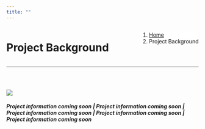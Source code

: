 ```yaml
---
title: ""
---
```


<!--Add a loading bar!-->
<script src="pace.js"></script>
<link href="pace_loadbar_loading.css" rel="stylesheet" />

<!--Create a block for title and breadcrumbs to appear on same line-->
<div style="width: 100%; display: inline-block;">
<div style="float: left;">
<h1>Project Background</h1>
</div>
<div style="float: right;">
<ol class="breadcrumb" style="background-color:white;">
  <li class="breadcrumb-item"><a href="index.html">Home</a></li>
  <li class="breadcrumb-item active">Project Background</li>
</ol>
</div>
</div>
<hr class="hr-orange">
<br>
  
<!--Begin page content!-->

<!--Page section with map image and project info-->
<div style="display: inline-block;">

<img src="img/mara_map.jpg" class= "map_image"/>

<div class="map_text">

<h5 class="text-primary"><em>Project information coming soon | Project information coming soon | 
Project information coming soon | Project information coming soon | Project information coming soon</em></h5>

</div>
</div>